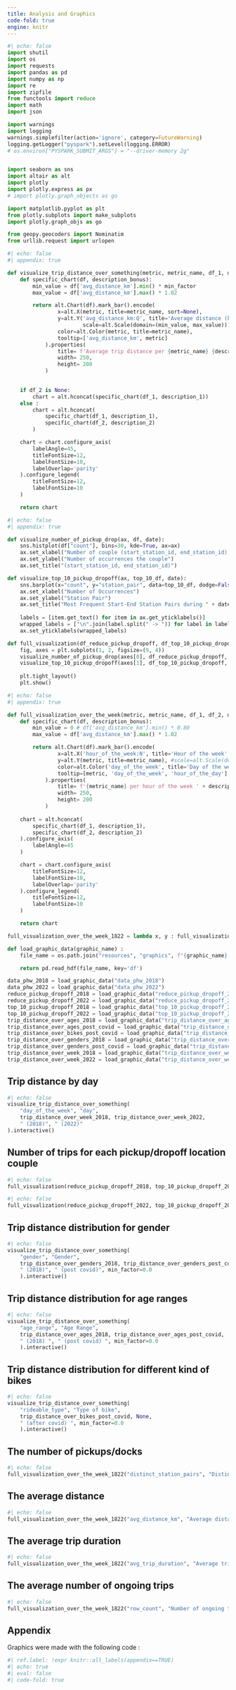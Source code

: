```yaml
---
title: Analysis and Graphics
code-fold: true
engine: knitr
---
```


```python
#| echo: false
import shutil
import os
import requests
import pandas as pd
import numpy as np
import re
import zipfile
from functools import reduce
import math
import json

import warnings
import logging
warnings.simplefilter(action='ignore', category=FutureWarning)
logging.getLogger("pyspark").setLevel(logging.ERROR)
# os.environ["PYSPARK_SUBMIT_ARGS"] = "--driver-memory 2g"


import seaborn as sns
import altair as alt
import plotly
import plotly.express as px
# import plotly.graph_objects as go

import matplotlib.pyplot as plt
from plotly.subplots import make_subplots
import plotly.graph_objs as go

from geopy.geocoders import Nominatim
from urllib.request import urlopen
```

```python
#| echo: false
#| appendix: true

def visualize_trip_distance_over_something(metric, metric_name, df_1, df_2=None, description_1="", description_2="", min_factor=0.99):
    def specific_chart(df, description_bonus):
        min_value = df['avg_distance_km'].min() * min_factor
        max_value = df['avg_distance_km'].max() * 1.02

        return alt.Chart(df).mark_bar().encode(
                x=alt.X(metric, title=metric_name, sort=None),
                y=alt.Y('avg_distance_km:Q', title='Average distance (km)',
                        scale=alt.Scale(domain=(min_value, max_value))),
                color=alt.Color(metric, title=metric_name),
                tooltip=['avg_distance_km', metric]
            ).properties(
                title= f'Average trip distance per {metric_name} {description_bonus}',
                width= 250,
                height= 200
            )
        

    if df_2 is None:
        chart = alt.hconcat(specific_chart(df_1, description_1))
    else :
        chart = alt.hconcat(
            specific_chart(df_1, description_1),
            specific_chart(df_2, description_2)
        )

    chart = chart.configure_axis(
        labelAngle=45,
        titleFontSize=12,
        labelFontSize=10,
        labelOverlap='parity'
    ).configure_legend(
        titleFontSize=12,
        labelFontSize=10
    )

    return chart

```

```python
#| echo: false
#| appendix: true

def visualize_number_of_pickup_drop(ax, df, date):
    sns.histplot(df["count"], bins=30, kde=True, ax=ax)
    ax.set_xlabel("Number of couple (start_station_id, end_station_id) during " + date)
    ax.set_ylabel("Number of occurrences the couple")
    ax.set_title("(start_station_id, end_station_id)")

def visualize_top_10_pickup_dropoff(ax, top_10_df, date):
    sns.barplot(x="count", y="station_pair", data=top_10_df, dodge=False, ax=ax)
    ax.set_xlabel("Number of Occurrences")
    ax.set_ylabel("Station Pair")
    ax.set_title("Most Frequent Start-End Station Pairs during " + date)
    
    labels = [item.get_text() for item in ax.get_yticklabels()]
    wrapped_labels = ["\n".join(label.split(" -> ")) for label in labels]
    ax.set_yticklabels(wrapped_labels)

def full_visualization(df_reduce_pickup_dropoff, df_top_10_pickup_dropoff, date):
    fig, axes = plt.subplots(1, 2, figsize=(9, 4))
    visualize_number_of_pickup_drop(axes[0], df_reduce_pickup_dropoff, date)
    visualize_top_10_pickup_dropoff(axes[1], df_top_10_pickup_dropoff, date)
    
    plt.tight_layout()
    plt.show()
```

```python
#| echo: false
#| appendix: true

def full_visualization_over_the_week(metric, metric_name, df_1, df_2, description_1="", description_2=""):
    def specific_chart(df, description_bonus):
        min_value = 0 # df['avg_distance_km'].min() * 0.80
        max_value = df['avg_distance_km'].max() * 1.02

        return alt.Chart(df).mark_bar().encode(
                x=alt.X('hour_of_the_week:N', title='Hour of the week', sort=None),
                y=alt.Y(metric, title=metric_name), #scale=alt.Scale(domain=(min_value, max_value))),
                color=alt.Color('day_of_the_week', title='Day of the week'),
                tooltip=[metric, 'day_of_the_week', 'hour_of_the_day']
            ).properties(
                title= f'{metric_name} per hour of the week ' + description_bonus,
                width= 250,
                height= 200
            )
        
    chart = alt.hconcat(
        specific_chart(df_1, description_1),
        specific_chart(df_2, description_2)
    ).configure_axis(
        labelAngle=45
    )

    chart = chart.configure_axis(
        titleFontSize=12,
        labelFontSize=10,
        labelOverlap='parity'
    ).configure_legend(
        titleFontSize=12,
        labelFontSize=10
    )

    return chart

full_visualization_over_the_week_1822 = lambda x, y : full_visualization_over_the_week(x, y, data_phw_2018, data_phw_2022, "(2018)", "(2022)")
```

```python
def load_graphic_data(graphic_name) :
    file_name = os.path.join("resources", "graphics", f"{graphic_name}.h5")

    return pd.read_hdf(file_name, key='df')

data_phw_2018 = load_graphic_data("data_phw_2018")
data_phw_2022 = load_graphic_data("data_phw_2022")
reduce_pickup_dropoff_2018 = load_graphic_data("reduce_pickup_dropoff_2018")
reduce_pickup_dropoff_2022 = load_graphic_data("reduce_pickup_dropoff_2022")
top_10_pickup_dropoff_2018 = load_graphic_data("top_10_pickup_dropoff_2018")
top_10_pickup_dropoff_2022 = load_graphic_data("top_10_pickup_dropoff_2022")
trip_distance_over_ages_2018 = load_graphic_data("trip_distance_over_ages_2018")
trip_distance_over_ages_post_covid = load_graphic_data("trip_distance_over_ages_post_covid")
trip_distance_over_bikes_post_covid = load_graphic_data("trip_distance_over_bikes_post_covid")
trip_distance_over_genders_2018 = load_graphic_data("trip_distance_over_genders_2018")
trip_distance_over_genders_post_covid = load_graphic_data("trip_distance_over_genders_post_covid")
trip_distance_over_week_2018 = load_graphic_data("trip_distance_over_week_2018")
trip_distance_over_week_2022 = load_graphic_data("trip_distance_over_week_2022")
```

## Trip distance by day

```python
#| echo: false
visualize_trip_distance_over_something(
    "day_of_the_week", "day",
    trip_distance_over_week_2018, trip_distance_over_week_2022, 
    " (2018)", " (2022)"
).interactive()
```

##  Number of trips for each pickup/dropoff location couple

```python
#| echo: false
full_visualization(reduce_pickup_dropoff_2018, top_10_pickup_dropoff_2018, "2018")
```

```python
#| echo: false
full_visualization(reduce_pickup_dropoff_2022, top_10_pickup_dropoff_2022, "2022")
```

## Trip distance distribution for gender

```python
#| echo: false
visualize_trip_distance_over_something(
    "gender", "Gender",
    trip_distance_over_genders_2018, trip_distance_over_genders_post_covid,
    " (2018)", " (post covid)", min_factor=0.0
    ).interactive()
```

## Trip distance distribution for age ranges

```python
#| echo: false
visualize_trip_distance_over_something(
    "age_range", "Age Range",
    trip_distance_over_ages_2018, trip_distance_over_ages_post_covid,
    " (2018) ", " (post covid) ", min_factor=0.0
    ).interactive()

```

## Trip distance distribution for different kind of bikes

```python
#| echo: false
visualize_trip_distance_over_something(
    "rideable_type", "Type of bike",
    trip_distance_over_bikes_post_covid, None,
    " (after covid) ", min_factor=0.0
    ).interactive()
```

## The number of pickups/docks

```python
#| echo: false
full_visualization_over_the_week_1822("distinct_station_pairs", "Distinct Station Pairs")
```

## The average distance

```python
#| echo: false
full_visualization_over_the_week_1822("avg_distance_km", "Average distance (km)")
```

## The average trip duration

```python
#| echo: false
full_visualization_over_the_week_1822("avg_trip_duration", "Average trip duration")
```

## The average number of ongoing trips

```python
#| echo: false
full_visualization_over_the_week_1822("row_count", "Number of ongoing trips")
```

## Appendix {#appendix}

Graphics were made with the following code :

```r
#| ref.label: !expr knitr::all_labels(appendix==TRUE)
#| echo: true
#| eval: false
#| code-fold: true
```